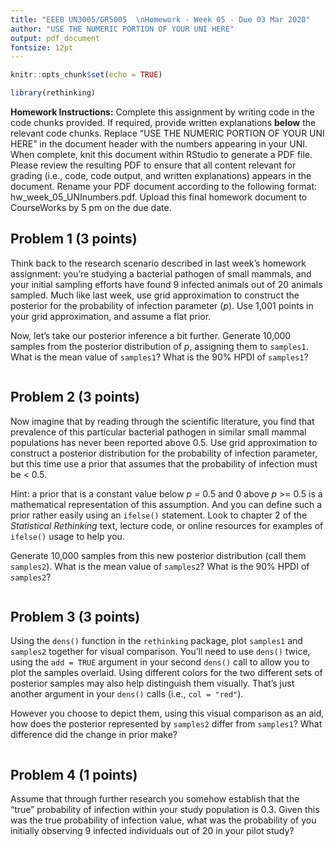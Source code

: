 ```yaml
---
title: "EEEB UN3005/GR5005  \nHomework - Week 05 - Due 03 Mar 2020"
author: "USE THE NUMERIC PORTION OF YOUR UNI HERE"
output: pdf_document
fontsize: 12pt
---
```


```r

knitr::opts_chunk$set(echo = TRUE)

library(rethinking)
```


**Homework Instructions:** Complete this assignment by writing code in the code chunks provided. If required, provide written explanations **below** the relevant code chunks. Replace "USE THE NUMERIC PORTION OF YOUR UNI HERE" in the document header with the numbers appearing in your UNI. When complete, knit this document within RStudio to generate a PDF file. Please review the resulting PDF to ensure that all content relevant for grading (i.e., code, code output, and written explanations) appears in the document. Rename your PDF document according to the following format: hw_week_05_UNInumbers.pdf. Upload this final homework document to CourseWorks by 5 pm on the due date.


## Problem 1 (3 points)

Think back to the research scenario described in last week's homework assignment: you're studying a bacterial pathogen of small mammals, and your initial sampling efforts have found 9 infected animals out of 20 animals sampled. Much like last week, use grid approximation to construct the posterior for the probability of infection parameter (*p*). Use 1,001 points in your grid approximation, and assume a flat prior.

Now, let's take our posterior inference a bit further. Generate 10,000 samples from the posterior distribution of *p*, assigning them to `samples1`. What is the mean value of `samples1`? What is the 90% HPDI of `samples1`?

```r

```


## Problem 2 (3 points)

Now imagine that by reading through the scientific literature, you find that prevalence of this particular bacterial pathogen in similar small mammal populations has never been reported above 0.5. Use grid approximation to construct a posterior distribution for the probability of infection parameter, but this time use a prior that assumes that the probability of infection must be < 0.5. 

Hint: a prior that is a constant value below *p* = 0.5 and 0 above *p* >= 0.5 is a mathematical representation of this assumption. And you can define such a prior rather easily using an `ifelse()` statement. Look to chapter 2 of the *Statistical Rethinking* text, lecture code, or online resources for examples of `ifelse()` usage to help you.

Generate 10,000 samples from this new posterior distribution (call them `samples2`). What is the mean value of `samples2`? What is the 90% HPDI of `samples2`?

```r

```


## Problem 3 (3 points)

Using the `dens()` function in the `rethinking` package, plot `samples1` and `samples2` together for visual comparison. You'll need to use `dens()` twice, using the `add = TRUE` argument in your second `dens()` call to allow you to plot the samples overlaid. Using different colors for the two different sets of posterior samples may also help distinguish them visually. That's just another argument in your `dens()` calls (i.e., `col = "red"`). 

However you choose to depict them, using this visual comparison as an aid, how does the posterior represented by `samples2` differ from `samples1`? What difference did the change in prior make?

```r

```


## Problem 4 (1 points)

Assume that through further research you somehow establish that the "true" probability of infection within your study population is 0.3. Given this was the true probability of infection value, what was the probability of you initially observing 9 infected individuals out of 20 in your pilot study?

```r

```
